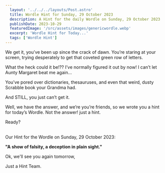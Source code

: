 ```yaml
---
  layout: '../../../layouts/Post.astro'
  title: Wordle Hint for Sunday, 29 October 2023
  description: A Hint for the daily Wordle on Sunday, 29 October 2023
  publishDate: 2023-10-29
  featuredImage: '/src/assets/images/genericwordle.webp'
  excerpt: 'Wordle Hint for Today...'
  tags: ['Wordle Hint']
---
```


  We get it, you’ve been up since the crack of dawn. You’re staring at your screen, trying desperately to get that coveted green row of letters. 

  What the heck could it be!??
  I’ve normally figured it out by now!
  I can’t let Aunty Margaret beat me again… 

  You’ve pored over dictionaries, thesauruses, and even that weird, dusty Scrabble book your Grandma had.

  And STILL, you just can’t get it. 

  Well, we have the answer, and we’re you’re friends, so we wrote you a hint for today’s Wordle.
  Not the answer! just a hint. 

  Ready?<br /><br />

  Our Hint for the Wordle on Sunday, 29 October 2023:

  **"A show of falsity, a deception in plain sight."**

  Ok, we'll see you again tomorrow, 

  Just a Hint Team.
  